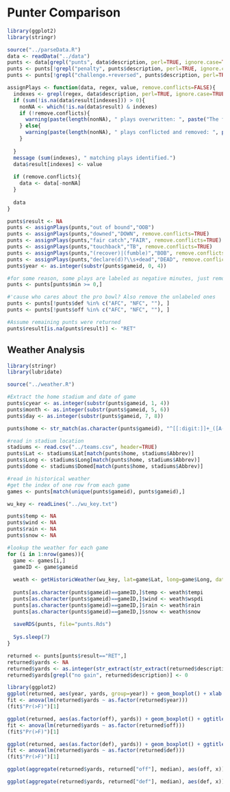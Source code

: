 Punter Comparison
========================================================

```r
library(ggplot2)
library(stringr)

source("../parseData.R")
data <- readData("../data")
punts <- data[grepl("punts", data$description, perl=TRUE, ignore.case=TRUE),]
punts <- punts[!grepl("penalty", punts$description, perl=TRUE, ignore.case=TRUE),]
punts <- punts[!grepl("challenge.+reversed", punts$description, perl=TRUE, ignore.case=TRUE),]

assignPlays <- function(data, regex, value, remove.conflicts=FALSE){
  indexes <- grepl(regex, data$description, perl=TRUE, ignore.case=TRUE)
  if (sum(!is.na(data$result[indexes])) > 0){
    nonNA <- which(!is.na(data$result) & indexes)    
    if (!remove.conflicts){
      warning(paste(length(nonNA), " plays overwritten: ", paste("The following play was already labeled '", data$result[nonNA] ,"': (", nonNA, ")", data$description[nonNA], sep=""), sep=""))
    } else{
      warning(paste(length(nonNA), " plays conflicted and removed: ", paste("The following play was already labeled '", data$result[nonNA] ,"': (", nonNA, ")", data$description[nonNA], sep=""), sep=""))
    }
    
  }
  message (sum(indexes), " matching plays identified.")
  data$result[indexes] <- value
  
  if (remove.conflicts){
    data <- data[-nonNA]
  }
  
  data
}

punts$result <- NA
punts <- assignPlays(punts,"out of bound","OOB")
punts <- assignPlays(punts,"downed","DOWN", remove.conflicts=TRUE)
punts <- assignPlays(punts,"fair catch","FAIR", remove.conflicts=TRUE)
punts <- assignPlays(punts,"touchback","TB", remove.conflicts=TRUE)
punts <- assignPlays(punts,"(recover)|(fumble)","BOB", remove.conflicts=TRUE)
punts <- assignPlays(punts,"declare(d)?\\s+dead","DEAD", remove.conflicts=TRUE)
punts$year <- as.integer(substr(punts$gameid, 0, 4))

#for some reason, some plays are labeled as negative minutes, just remove for now.
punts <- punts[punts$min >= 0,]

#'cause who cares about the pro bowl? Also remove the unlabeled ones
punts <- punts[!punts$def %in% c("AFC", "NFC", ""), ]
punts <- punts[!punts$off %in% c("AFC", "NFC", ""), ]

#Assume remaining punts were returned
punts$result[is.na(punts$result)] <- "RET"
```

Weather Analysis
----------------

```r
library(stringr)
library(lubridate)

source("../weather.R")
```

```r
#Extract the home stadium and date of game
punts$cyear <- as.integer(substr(punts$gameid, 1, 4))
punts$month <- as.integer(substr(punts$gameid, 5, 6))
punts$day <- as.integer(substr(punts$gameid, 7, 8))

punts$home <- str_match(as.character(punts$gameid), "^[[:digit:]]+_([A-Z]+)@([A-Z]+)")[,3]

#read in stadium location
stadiums <- read.csv("../teams.csv", header=TRUE)
punts$Lat <- stadiums$Lat[match(punts$home, stadiums$Abbrev)]
punts$Long <- stadiums$Long[match(punts$home, stadiums$Abbrev)]
punts$dome <- stadiums$Domed[match(punts$home, stadiums$Abbrev)]

#read in historical weather
#get the index of one row from each game
games <- punts[match(unique(punts$gameid), punts$gameid),]

wu_key <- readLines("../wu_key.txt")

punts$temp <- NA
punts$wind <- NA
punts$rain <- NA
punts$snow <- NA

#lookup the weather for each game
for (i in 1:nrow(games)){
  game <- games[i,]
  gameID <- game$gameid
  
  weath <- getHistoricWeather(wu_key, lat=game$Lat, long=game$Long, date=mdy(paste(game$month, game$day, game$cyear, sep="/"),quiet=TRUE))
  
  punts[as.character(punts$gameid)==gameID,]$temp <- weath$tempi
  punts[as.character(punts$gameid)==gameID,]$wind <- weath$wspdi
  punts[as.character(punts$gameid)==gameID,]$rain <- weath$rain
  punts[as.character(punts$gameid)==gameID,]$snow <- weath$snow
  
  saveRDS(punts, file="punts.Rds")
  
  Sys.sleep(7)  
}

```



```r

returned <- punts[punts$result=="RET",]
returned$yards <- NA
returned$yards <- as.integer(str_extract(str_extract(returned$description, "for .* yard(s)?"), "\\d+"))
returned$yards[grepl("no gain", returned$description)] <- 0

```



```r
library(ggplot2)
ggplot(returned, aes(year, yards, group=year)) + geom_boxplot() + xlab ("Season") + ggtitle("Average Punt Return per Season")
fit <- anova(lm(returned$yards ~ as.factor(returned$year)))
(fit$"Pr(>F)")[1]

ggplot(returned, aes(as.factor(off), yards)) + geom_boxplot() + ggtitle("Yards Given Up on Punt by Team") + xlab("Punting Team") + theme(axis.text.x = element_text(vjust=0.5,angle=90))
fit <- anova(lm(returned$yards ~ as.factor(returned$off)))
(fit$"Pr(>F)")[1]

ggplot(returned, aes(as.factor(def), yards)) + geom_boxplot() + ggtitle("Yards Gained on Punt Return by Team")  + xlab("Return Team") + theme(axis.text.x = element_text(vjust=0.5,angle=90))
fit <- anova(lm(returned$yards ~ as.factor(returned$def)))
(fit$"Pr(>F)")[1]

ggplot(aggregate(returned$yards, returned["off"], median), aes(off, x)) + geom_bar(stat="identity") + ggtitle("Average Yards Given Up on Punt") + xlab("Punting Team") + ylab("Yards") + theme(axis.text.x = element_text(vjust=0.5,angle=90))

ggplot(aggregate(returned$yards, returned["def"], median), aes(def, x)) + geom_bar(stat="identity")  + ggtitle("Average Yards Gained on Punt Return") + xlab("Return Team") + ylab("Yards") + theme(axis.text.x = element_text(vjust=0.5,angle=90))
```